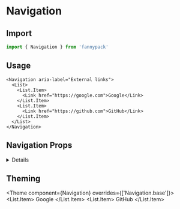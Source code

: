 
# Navigation

## Import

```jsx
import { Navigation } from 'fannypack'
```

## Usage

```jsx-live
<Navigation aria-label="External links">
  <List>
    <List.Item>
      <Link href="https://google.com">Google</Link>
    </List.Item>
    <List.Item>
      <Link href="https://github.com">GitHub</Link>
    </List.Item>
  </List>
</Navigation>
```

## Navigation Props

<!-- Automatically generated -->

<details><Box use="summary" marginBottom="major-2">Inherits <code><strong>Box</strong></code> props</Box>

**<Code marginRight="major-1">use</Code>**

<Code isBlock palette="primary" fontSize="150" padding="minor-1" marginBottom="major-2">
{`string
  | ComponentClass<any, any>
  | FunctionComponent<any>`}
</Code>

<Box marginBottom="major-4" />

**<Code marginRight="major-1">className</Code>** <Code fontSize="150" palette="primary">string</Code>

<Box marginBottom="major-4" />

**<Code marginRight="major-1">children</Code>**

<Code isBlock palette="primary" fontSize="150" padding="minor-1" marginBottom="major-2">
{`string
  | number
  | boolean
  | {}
  | ReactElement<any, string
  | ((props: any) => ReactElement<any, string
  | ...
  | (new (props: any) => Component<any, any, any>)>)
  | (new (props: any) => Component<any, any, any>)>
  | ReactNodeArray
  | ReactPortal
  | ((props: BoxProps) => ReactNode)`}
</Code>

<Box marginBottom="major-4" />

**<Code marginRight="major-1">altitude</Code>** <Code fontSize="150" palette="primary">string</Code>

<Box marginBottom="major-4" />

**<Code marginRight="major-1">showBreakpoint</Code>** <Code fontSize="150" palette="primary">string</Code>

<Box marginBottom="major-4" />

**<Code marginRight="major-1">hiddenBreakpoint</Code>** <Code fontSize="150" palette="primary">string</Code>

<Box marginBottom="major-4" />

**<Code marginRight="major-1">overrides</Code>**

<Code isBlock palette="primary" fontSize="150" padding="minor-1" marginBottom="major-2">
{`{
  altitudes?: AltitudesThemeConfig;
  borders?: BordersThemeConfig;
  borderRadii?: BorderRadiiThemeConfig;
  breakpoints?: BreakpointsThemeConfig;
  fontSizes?: FontSizeThemeConfig;
  fontWeights?: FontWeightsThemeConfig;
  ... 47 more ...;
  Spinner?: SpinnerThemeConfig;
}`}
</Code>

<Box marginBottom="major-4" />

**<Code marginRight="major-1">elementRef</Code>** <Code fontSize="150" palette="primary">((instance: any) =&#62; void) | RefObject&#60;any&#62;</Code>

<Box marginBottom="major-4" />

**<Code marginRight="major-1">themeKeyOverride</Code>** <Code fontSize="150" palette="primary">string</Code>

<Box marginBottom="major-4" />

</details>


## Theming

<Theme
  component={Navigation}
  overrides={['Navigation.base']}>
  <List>
    <List.Item>
      <Link href="https://google.com">Google</Link>
    </List.Item>
    <List.Item>
      <Link href="https://github.com">GitHub</Link>
    </List.Item>
  </List>
</Theme>
